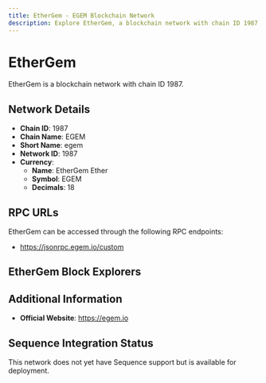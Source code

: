 ```yaml
--- 
title: EtherGem - EGEM Blockchain Network
description: Explore EtherGem, a blockchain network with chain ID 1987. Learn about its native currency, EtherGem Ether, and how to interact with the network.
---
```


# EtherGem

EtherGem is a blockchain network with chain ID 1987.

## Network Details

- **Chain ID**: 1987
- **Chain Name**: EGEM
- **Short Name**: egem
- **Network ID**: 1987
- **Currency**: 
  - **Name**: EtherGem Ether
  - **Symbol**: EGEM
  - **Decimals**: 18

## RPC URLs

EtherGem can be accessed through the following RPC endpoints:

- https://jsonrpc.egem.io/custom

## EtherGem Block Explorers



## Additional Information

- **Official Website**: https://egem.io

## Sequence Integration Status

This network does not yet have Sequence support but is available for deployment.
